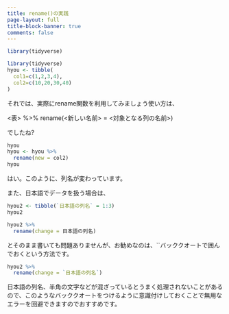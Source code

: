 ```yaml
---
title: rename()の実践
page-layout: full
title-block-banner: true
comments: false
---
```


```r
library(tidyverse)
```

```r
library(tidyverse)
hyou <- tibble(
  col1=c(1,2,3,4), 
  col2=c(10,20,30,40)
)
```

それでは、実際にrename関数を利用してみましょう使い方は、

<表> %>% 
  rename(<新しい名前> = <対象となる列の名前>)

でしたね?  

```r
hyou
hyou <- hyou %>% 
  rename(new = col2)
hyou
```

はい。このように、列名が変わっています。

また、日本語でデータを扱う場合は、

```r
hyou2 <- tibble(`日本語の列名` = 1:3)
hyou2

hyou2 %>% 
  rename(change = 日本語の列名)
```

とそのまま書いても問題ありませんが、お勧めなのは、``バッククオートで囲んでおくという方法です。

```r
hyou2 %>% 
  rename(change = `日本語の列名`)
```

日本語の列名、半角の文字などが混ざっているとうまく処理されないことがあるので、このようなバッククオートをつけるように意識付けしておくことで無用なエラーを回避できますのでおすすめです。
